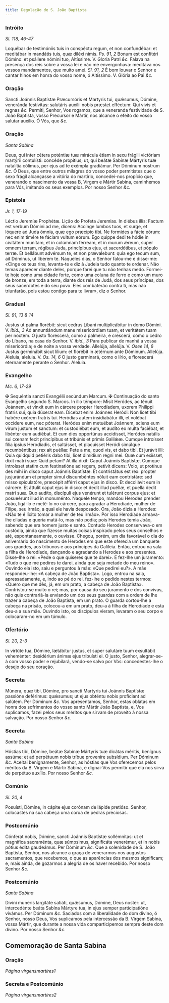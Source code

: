 ```yaml
---
title: Degolação de S. João Baptista
---
```


### Intróito 

_Sl. 118, 46-47_

<div class="grid grid-cols-2 gap-5">
  <span class="text-justify">
    Loquébar de testimóniis tuis in conspéctu regum, et non confundébar: et
    meditábar in mandátis tuis, quæ diléxi nimis. <em>Ps. 91, 2</em> Bonum est
    confitéri Dómino: et psállere nómini tuo, Altíssime. V. Gloria Patri
    <em>&c.</em>
  </span>
  <span class="text-justify">
    Falava na presença dos reis sobre a vossa lei e não me envergonhava:
    meditava nos vossos mandamentos, que muito amei. <em>Sl. 91, 2</em> É bom
    louvar o Senhor e cantar hinos em honra do vosso nome, ó Altíssimo. V.
    Glória ao Pai <em>&c.</em>
  </span>
</div>

### Oração

<div class="grid grid-cols-2 gap-5">
  <span class="text-justify">
    Sancti Joánnis Baptístæ Præcursóris et Martyris tui, quǽsumus, Dómine,
    veneránda festívitas: salutáris auxílii nobis præstet efféctum: Qui vivis et
    regnas <em>&c.</em>
  </span>
  <span class="text-justify">
    Permiti, Senhor, Vos rogamos, que a veneranda festividade de S. João
    Baptista, vosso Precursor e Mártir, nos alcance o efeito do vosso salutar
    auxílio. Ó Vós, que <em>&c.</em>
  </span>
</div>

### Oração 

_Santa Sabina_

<div class="grid grid-cols-2 gap-5">
  <span class="text-justify">
    Deus, qui inter cétera poténtiæ tuæ mirácula étiam in sexu frágili victóriam
    martýrii contulísti: concéde propítius; ut, qui beátæ Sabínæ Mártyris tuæ
    natalítia cólimus, per ejus ad te exémpla gradiámur. Per Dóminum nostrum
    <em>&c.</em>
  </span>
  <span class="text-justify">
    Ó Deus, que entre outros milagres do vosso poder permitistes que o sexo
    frágil alcançasse a vitória do martírio, concedei-nos propício que,
    venerando o nascimento da vossa B, Virgem e Mártir Sabina, caminhemos para
    Vós, imitando os seus exemplos. Por nosso Senhor <em>&c.</em>
  </span>
</div>

### Epístola 

_Jr. 1, 17-19_

<div class="grid grid-cols-2 gap-5">
  <span class="text-justify">Léctio Jeremíæ Prophétæ.</span>
  <span class="text-justify">Lição do Profeta Jeremias.</span>
  <span class="text-justify">
    In diébus illis: Factum est verbum Dómini ad me, dicens: Accínge lumbos
    tuos, et surge, et lóquere ad Juda ómnia, quæ ego præcípio tibi. Ne formides
    a fácie eórum: nec enim timére te fáciam vultum eórum. Ego quippe dedi te
    hódie in civitátem munítam, et in colúmnam férream, et in murum ǽreum, super
    omnem terram, régibus Juda, princípibus ejus, et sacerdótibus, et pópulo
    terræ. Et bellábunt advérsum te, et non prævalebunt: quia ego tecum sum, ait
    Dóminus, ut líberem te.
  </span>
  <span class="text-justify">
    Naqueles dias, o Senhor falou-me e disse-me: «Cinge os teus rins, levanta-te
    e diz à Judeia tudo quanto te ordenar. Não temas aparecer diante deles,
    porque farei que tu não tenhas medo. Formei-te hoje como uma cidade forte,
    como uma coluna de ferro e como um muro de bronze, em toda a terra, diante
    dos reis de Judá, dos seus príncipes, dos seus sacerdotes e do seu povo.
    Eles combaterão contra ti, mas não triunfarão, pois estou contigo para te
    livrar», diz o Senhor.
  </span>
</div>

### Gradual 

_Sl. 91, 13 & 14_

<div class="grid grid-cols-2 gap-5">
  <span class="text-justify">
    Justus ut palma florébit: sicut cedrus Líbani multiplicábitur in domo
    Dómini. V. <em>ibid., 3</em> Ad annuntiándum mane misericórdiam tuam, et
    veritátem tuam per noctem.
  </span>
  <span class="text-justify">
    O justo florescerá, como a palmeira, e crescerá, como o cedro do Líbano, na
    casa do Senhor. V. <em>ibid., 3</em> Para publicar de manhã a vossa
    misericórdia; e de noite a vossa verdade.
  </span>
  <span class="text-justify">
    Allelúja, allelúja. V. <em>Osee 14, 6</em> Justus germinábit sicut lílium:
    et florébit in ætérnum ante Dóminum. Allelúja.
  </span>
  <span class="text-justify">
    Aleluia, aleluia. V. <em>Os. 14, 6</em> O justo germinará, como o lírio, e
    florescerá eternamente perante o Senhor. Aleluia.
  </span>
</div>

### Evangelho 

_Mc. 6, 17-29_

<div class="grid grid-cols-2 gap-5">
  <span class="text-justify">
    <span class="text-red-500">&#10016;</span> Sequéntia sancti Evangélii
    secúndum Marcum.
  </span>
  <span class="text-justify">
    <span class="text-red-500">&#10016;</span> Continuação do santo Evangelho
    segundo S. Marcos.
  </span>
  <span class="text-justify">
    In illo témpore: Misit Heródes, ac ténuit Joánnem, et vinxit eum in cárcere
    propter Herodíadem, uxorem Philíppi fratris sui, quia dúxerat eam. Dicebat
    enim Joánnes Heródi: Non licet tibi habére uxórem fratris tui. Heródias
    autem insidiabátur illi, et volébat occídere eum, nec póterat. Heródes enim
    metuébat Joánnem, sciens eum virum justum et sanctum: et custodiébat eum, et
    audíto eo multa faciébat, et libénter eum audiébat. Et cum dies opportúnus
    accidísset, Heródes natális sui cœnam fecit princípibus et tribúnis et
    primis Galilǽæ. Cumque introísset fília ipsíus Herodíadis, et saltásset, et
    placuísset Heródi simúlque recumbéntibus; rex ait puéllæ: Pete a me, quod
    vis, et dabo tibi. Et jurávit illi: Quia quidquid petiéris dabo tibi, licet
    dimídium regni mei. Quæ cum exiísset, dixit matri suæ: Quid petam? At illa
    dixit: Caput Joánnis Baptístæ. Cumque introísset statim cum festinatióne ad
    regem, petívit dicens: Volo, ut protínus des mihi in disco caput Joánnis
    Baptístæ. Et contristátus est rex: propter jusjurándum et propter simul
    discumbéntes nóluit eam contristáre: sed misso spiculatóre, præcépit afférri
    caput ejus in disco. Et decollávit eum in cárcere. Et áttulit caput ejus in
    disco: et dedit illud puéllæ, et puella dedit matri suæ. Quo audíto,
    discípuli ejus venérunt et tulérunt corpus ejus: et posueérunt illud in
    monuménto.
  </span>
  <span class="text-justify">
    Naquele tempo, mandou Herodes prender João, ligá-lo e metê-lo no cárcere,
    para agradar a Herodíade, mulher de Filipe, seu irmão, a qual ele havia
    desposado. Ora, João dizia a Herodes: «Não te é lícito tomar a mulher de teu
    irmão». Por isso Herodíade armava-lhe ciladas e queria matá-lo, mas não
    podia; pois Herodes temia João, sabendo que era homem justo e santo. Contudo
    Herodes conservava-o em custódia, ainda que fizesse muitas coisas inspirado
    pelos seus conselhos e até, espontaneamente, o ouvisse. Chegou, porém, um
    dia favorável o dia do aniversário do nascimento de Herodes em que este
    oferecia um banquete aos grandes, aos tribunos e aos príncipes da Galileia.
    Então, entrou na sala a filha de Herodíade, dançando e agradando a Herodes e
    aos presentes. Disse-lhe o rei: «Pede o que quiseres que te darei». E
    fez-lhe um juramento: «Tudo o que me pedires te darei, ainda que seja metade
    do meu reino». Ouvindo ela isto, saiu e perguntou à mãe: «Que pedirei eu?».
    A mãe respondeu-lhe: «A cabeça de João Baptista». Logo, entrou na sala,
    apressadamente, e, indo ao pé do rei, fez-lhe o pedido nestes termos: «Quero
    que me dês, já, em um prato, a cabeça de João Baptista». Contristou-se muito
    o rei; mas, por causa do seu juramento e dos convivas, não quis contrariá-la
    enviando um dos seus guardas com a ordem de lhe trazer a cabeça de João
    Baptista, em um prato. O guarda cortou-lhe a cabeça na prisão, colocou-a em
    um prato, deu-a à filha de Herodíade e esta deu-a a sua mãe. Ouvindo isto,
    os discípulos vieram, levaram o seu corpo e colocaram-no em um túmulo.
  </span>
</div>

### Ofertório 

_Sl. 20, 2-3_

<div class="grid grid-cols-2 gap-5">
  <span class="text-justify">
    In virtúte tua, Dómine, lætábitur justus, et super salutáre tuum exsultábit
    veheménter: desidérium ánimæ ejus tribuísti ei.
  </span>
  <span class="text-justify">
    O justo, Senhor, alegrar-se-á com vosso poder e rejubilará, vendo-se salvo
    por Vós: concedestes-lhe o desejo do seu coração.
  </span>
</div>

### Secreta

<div class="grid grid-cols-2 gap-5">
  <span class="text-justify">
    Múnera, quæ tibi, Dómine, pro sancti Martyris tui Joánnis Baptístæ passióne
    deférimus: quǽsumus; ut ejus obténtu nobis profíciant ad salútem. Per
    Dóminum <em>&c.</em>
  </span>
  <span class="text-justify">
    Vos apresentamos, Senhor, estas oblatas em honra dos sofrimentos do vosso
    santo Mártir João Baptista, e, Vos suplicamos, fazei pelos seus méritos que
    sirvam de proveito à nossa salvação. Por nosso Senhor <em>&c.</em>
  </span>
</div>

### Secreta 

_Santa Sabina_

<div class="grid grid-cols-2 gap-5">
  <span class="text-justify">
    Hóstias tibi, Dómine, beátæ Sabínæ Mártyris tuæ dicátas méritis, benígnus
    assúme: et ad perpétuum nobis tríbue proveníre subsídium. Per Dóminum
    <em>&c.</em>
  </span>
  <span class="text-justify">
    Aceitai benignamente, Senhor, as hóstias que Vos oferecemos pelos méritos da
    B. Virgem e Mártir Sabina, e dignai-Vos permitir que ela nos sirva de
    perpétuo auxílio. Por nosso Senhor <em>&c.</em>
  </span>
</div>

### Comúnio 

_Sl. 20, 4_

<div class="grid grid-cols-2 gap-5">
  <span class="text-justify">
    Posuísti, Dómine, in cápite ejus corónam de lápide pretióso.
  </span>
  <span class="text-justify">
    Senhor, colocastes na sua cabeça uma coroa de pedras preciosas.
  </span>
</div>

### Postcomúnio

<div class="grid grid-cols-2 gap-5">
  <span class="text-justify">
    Cónferat nobis, Dómine, sancti Joánnis Baptístæ sollémnitas: ut et magnífica
    sacraménta, quæ súmpsimus, significáta venerémur, et in nobis pótius édita
    gaudeámus. Per Dóminum <em>&c.</em>
  </span>
  <span class="text-justify">
    Que a solenidade de S. João Baptista, Senhor, nos alcance a graça de
    venerarmos nos augustos sacramentos, que recebemos, o que as aparências dos
    mesmos significam; e, mais ainda, de gozarmos a alegria de os haver
    recebido. Por nosso Senhor <em>&c.</em>
  </span>
</div>

### Postcomúnio 

_Santa Sabina_

<div class="grid grid-cols-2 gap-5">
  <span class="text-justify">
    Divíni muneris largitáte satiáti, quǽsumus, Dómine, Deus noster: ut,
    intercedénte beáta Sabína Mártyre tua, in ejus semper participatióne
    vivámus. Per Dóminum <em>&c.</em>
  </span>
  <span class="text-justify">
    Saciados com a liberalidade do dom divino, ó Senhor, nosso Deus, Vos
    suplicamos pela intercessão da B. Virgem Sabina, vossa Mártir, que durante a
    nossa vida comparticipemos sempre deste dom divino. Por nosso Senhor
    <em>&c.</em>
  </span>
</div>

## Comemoração de Santa Sabina

### Oração 

_Página virgensmartires1_

### Secreta e Postcomúnio 

_Página virgensmartires2_
